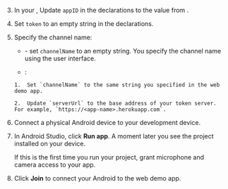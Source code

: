 <PlatformWrapper platform="android">
        
3.  In your <Vpl k="CLIENT" />, Update `appID` in the declarations to the value from <Vg k="CONSOLE" /> .

2.  Set `token` to an empty string in the declarations.

3.  Specify the channel name:

    -   <Vg k="VSDK" /> - set `channelName` to an empty string. You specify the channel name using the user interface.

    -    <Vg k="UIK" />:

        1.  Set `channelName` to the same string you specified in the web demo app.

        2.  Update `serverUrl` to the base address of your token server. For example, `https://<app-name>.herokuapp.com`.

4.  Connect a physical Android device to your development device.

5.  In Android Studio, click **Run app**. A moment later you see the project installed on your device.

    If this is the first time you run your project, grant microphone and camera access to your app.

6.  Click **Join** to connect your Android <Vpl k="CLIENT" /> to the web demo app.
</PlatformWrapper>
